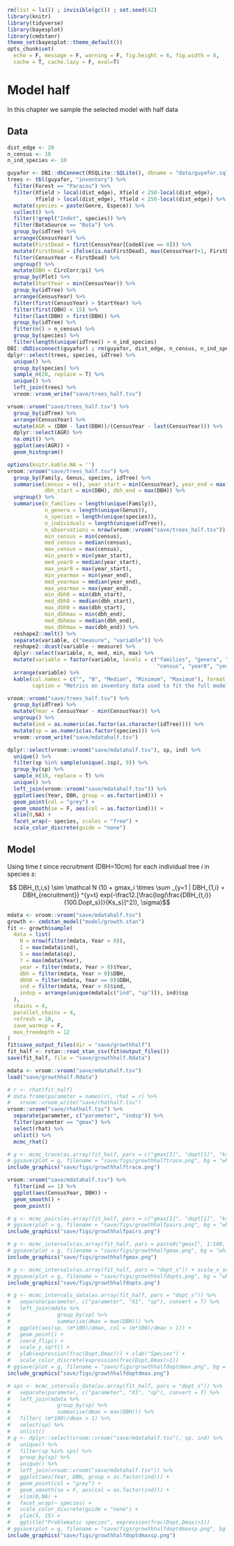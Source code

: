 ```r
rm(list = ls()) ; invisible(gc()) ; set.seed(42)
library(knitr)
library(tidyverse)
library(bayesplot)
library(cmdstanr)
theme_set(bayesplot::theme_default())
opts_chunk$set(
  echo = F, message = F, warning = F, fig.height = 6, fig.width = 8,
  cache = T, cache.lazy = F, eval=T)
```

# Model half

In this chapter we sample the selected model with half data

## Data

```r
dist_edge <- 20
n_census <- 10
n_ind_species <- 10
```

```r
guyafor <- DBI::dbConnect(RSQLite::SQLite(), dbname = "data/guyafor.sql")
trees <- tbl(guyafor, "inventory") %>% 
  filter(Forest == "Paracou") %>% 
  filter(Xfield > local(dist_edge), Xfield < 250-local(dist_edge), 
         Yfield > local(dist_edge), Yfield < 250-local(dist_edge)) %>% 
  mutate(species = paste(Genre, Espece)) %>% 
  collect() %>% 
  filter(!grepl("Indet", species)) %>% 
  filter(BotaSource == "Bota") %>% 
  group_by(idTree) %>% 
  arrange(CensusYear) %>% 
  mutate(FirstDead = first(CensusYear[CodeAlive == 0])) %>% 
  mutate(FirstDead = ifelse(is.na(FirstDead), max(CensusYear)+1, FirstDead)) %>% 
  filter(CensusYear < FirstDead) %>% 
  ungroup() %>% 
  mutate(DBH = CircCorr/pi) %>% 
  group_by(Plot) %>% 
  mutate(StartYear = min(CensusYear)) %>% 
  group_by(idTree) %>% 
  arrange(CensusYear) %>% 
  filter(first(CensusYear) > StartYear) %>% 
  filter(first(DBH) < 15) %>% 
  filter(last(DBH) > first(DBH)) %>% 
  group_by(idTree) %>% 
  filter(n() > n_census) %>% 
  group_by(species) %>% 
  filter(length(unique(idTree)) > n_ind_species)
DBI::dbDisconnect(guyafor) ; rm(guyafor, dist_edge, n_census, n_ind_species)
dplyr::select(trees, species, idTree) %>% 
  unique() %>% 
  group_by(species) %>% 
  sample_n(20, replace = T) %>% 
  unique() %>% 
  left_join(trees) %>% 
  vroom::vroom_write("save/trees_half.tsv")
```

```r
vroom::vroom("save/trees_half.tsv") %>% 
  group_by(idTree) %>% 
  arrange(CensusYear) %>% 
  mutate(AGR = (DBH - last(DBH))/(CensusYear - last(CensusYear))) %>% 
  dplyr::select(AGR) %>% 
  na.omit() %>% 
  ggplot(aes(AGR)) +
  geom_histogram()
```


```r
options(knitr.kable.NA = '')
vroom::vroom("save/trees_half.tsv") %>% 
  group_by(Family, Genus, species, idTree) %>% 
  summarise(census = n(), year_start = min(CensusYear), year_end = max(CensusYear),
            dbh_start = min(DBH), dbh_end = max(DBH)) %>% 
  ungroup() %>% 
  summarise(n_families = length(unique(Family)),
            n_genera = length(unique(Genus)),
            n_species = length(unique(species)),
            n_individuals = length(unique(idTree)),
            n_observations = nrow(vroom::vroom("save/trees_half.tsv")),
            min_census = min(census),
            med_census = median(census),
            max_census = max(census),
            min_year0 = min(year_start),
            med_year0 = median(year_start),
            max_year0 = max(year_start),
            min_yearmax = min(year_end),
            med_yearmax = median(year_end),
            max_yearmax = max(year_end),
            min_dbh0 = min(dbh_start),
            med_dbh0 = median(dbh_start),
            max_dbh0 = max(dbh_start),
            min_dbhmax = min(dbh_end),
            med_dbhmax = median(dbh_end),
            max_dbhmax = max(dbh_end)) %>% 
  reshape2::melt() %>% 
  separate(variable, c("measure", "variable")) %>% 
  reshape2::dcast(variable ~ measure) %>% 
  dplyr::select(variable, n, med, min, max) %>% 
  mutate(variable = factor(variable, levels = c("families", "genera", "species", "individuals", "observations",
                                                "census", "year0", "yearmax", "dbh0", "dbhmax"))) %>% 
  arrange(variable) %>% 
  kable(col.names = c("", "N", "Median", "Minimum", "Maximum"), format.args = list(big.mark = " "), digits = 0,
        caption = "Metrics on inventory data used to fit the full model including sample size (N), memdian, minimum and maximum values for families, genera, species, individuals, observations, cenusus, recruitment year (year0), last censused year (yearmax), recruitment diameter (dbh0) and last censused diameter (dbhmax).")  
```


```r
vroom::vroom("save/trees_half.tsv") %>% 
  group_by(idTree) %>% 
  mutate(Year = CensusYear - min(CensusYear)) %>%
  ungroup() %>% 
  mutate(ind = as.numeric(as.factor(as.character(idTree)))) %>% 
  mutate(sp = as.numeric(as.factor(species))) %>% 
  vroom::vroom_write("save/mdatahalf.tsv")
```

```r
dplyr::select(vroom::vroom("save/mdatahalf.tsv"), sp, ind) %>% 
  unique() %>% 
  filter(sp %in% sample(unique(.$sp), 9)) %>% 
  group_by(sp) %>% 
  sample_n(10, replace = T) %>%
  unique() %>% 
  left_join(vroom::vroom("save/mdatahalf.tsv")) %>% 
  ggplot(aes(Year, DBH, group = as.factor(ind))) +
  geom_point(col = "grey") +
  geom_smooth(se = F, aes(col = as.factor(ind))) +
  xlim(0,NA) +
  facet_wrap(~ species, scales = "free") +
  scale_color_discrete(guide = "none")  
```

## Model

Using time $t$ since recruitment (DBH=10cm) for each individual tree $i$ in species $s$:

$$  DBH_{t,i,s} \sim \mathcal N  (10 + gmax_i \times \sum _{y=1 | DBH_{1,i} = DBH_{recruitment}} ^{y=t} exp(-\frac12.[\frac{log(\frac{DBH_{t,i}}{100.Dopt_s})}{Ks_s}]^2)), \sigma)$$

```r
mdata <- vroom::vroom("save/mdatahalf.tsv")
growth <- cmdstan_model("model/growth.stan")
fit <- growth$sample(
  data = list(
    N = nrow(filter(mdata, Year > 0)),
    I = max(mdata$ind),
    S = max(mdata$sp),
    Y = max(mdata$Year),
    year = filter(mdata, Year > 0)$Year,
    dbh = filter(mdata, Year > 0)$DBH,
    dbh0 = filter(mdata, Year == 0)$DBH,
    ind = filter(mdata, Year > 0)$ind,
    indsp = arrange(unique(mdata[c("ind", "sp")]), ind)$sp
  ),
  chains = 4, 
  parallel_chains = 4,
  refresh = 10,
  save_warmup = F,
  max_treedepth = 12
)
fit$save_output_files(dir = "save/growthhalf")
fit_half <- rstan::read_stan_csv(fit$output_files())
save(fit_half, file = "save/growthhalf.Rdata") 
```

```r
mdata <- vroom::vroom("save/mdatahalf.tsv")
load("save/growthhalf.Rdata")
```

```r
# r <- rhat(fit_half)
# data.frame(parameter = names(r), rhat = r) %>% 
#   vroom::vroom_write("save/rhathalf.tsv")
vroom::vroom("save/rhathalf.tsv") %>% 
  separate(parameter, c("parameter", "indsp")) %>% 
  filter(parameter == "gmax") %>% 
  select(rhat) %>% 
  unlist() %>% 
  mcmc_rhat()
```

```r
# g <- mcmc_trace(as.array(fit_half, pars = c("gmax[1]", "dopt[1]", "ks[1]", "sigma", "sigmaD", "sigmaK")))
# ggsave(plot = g, filename = "save/figs/growthhalftrace.png", bg = "white")
include_graphics("save/figs/growthhalftrace.png")
```

```r
vroom::vroom("save/mdatahalf.tsv") %>% 
  filter(ind == 1) %>% 
  ggplot(aes(CensusYear, DBH)) +
  geom_smooth() +
  geom_point()
```



```r
# g <- mcmc_pairs(as.array(fit_half, pars = c("gmax[1]", "dopt[1]", "ks[1]", "sigma", "sigmaD", "sigmaK")))
# ggsave(plot = g, filename = "save/figs/growthhalfpairs.png", bg = "white")
include_graphics("save/figs/growthhalfpairs.png")
```

```r
# g <- mcmc_intervals(as.array(fit_half, pars = paste0("gmax[", 1:100, "]")))
# ggsave(plot = g, filename = "save/figs/growthhalfgmax.png", bg = "white")
include_graphics("save/figs/growthhalfgmax.png")
```

```r
# g <- mcmc_intervals(as.array(fit_half, pars = "dopt_s")) + scale_x_sqrt()
# ggsave(plot = g, filename = "save/figs/growthhalfdopts.png", bg = "white")
include_graphics("save/figs/growthhalfdopts.png")
```

```r
# g <- mcmc_intervals_data(as.array(fit_half, pars = "dopt_s")) %>% 
#   separate(parameter, c("parameter", "X1", "sp"), convert = T) %>% 
#   left_join(mdata %>% 
#               group_by(sp) %>% 
#               summarise(dmax = max(DBH))) %>% 
#   ggplot(aes(sp, (m*100)/dmax, col = (m*100)/dmax > 1)) +
#   geom_point() +
#   coord_flip() +
#   scale_y_sqrt() +
#   ylab(expression(frac(Dopt,Dmax))) + xlab("Species") +
#   scale_color_discrete(expression(frac(Dopt,Dmax)>1))
# ggsave(plot = g, filename = "save/figs/growthhalfdoptdmax.png", bg = "white")
include_graphics("save/figs/growthhalfdoptdmax.png")
```

```r
# sps <- mcmc_intervals_data(as.array(fit_half, pars = "dopt_s")) %>% 
#   separate(parameter, c("parameter", "X1", "sp"), convert = T) %>% 
#   left_join(mdata %>% 
#               group_by(sp) %>% 
#               summarise(dmax = max(DBH))) %>% 
#   filter( (m*100)/dmax > 1) %>% 
#   select(sp) %>% 
#   unlist()
# g <- dplyr::select(vroom::vroom("save/mdatahalf.tsv"), sp, ind) %>% 
#   unique() %>% 
#   filter(sp %in% sps) %>% 
#   group_by(sp) %>% 
#   unique() %>% 
#   left_join(vroom::vroom("save/mdatahalf.tsv")) %>% 
#   ggplot(aes(Year, DBH, group = as.factor(ind))) +
#   geom_point(col = "grey") +
#   geom_smooth(se = F, aes(col = as.factor(ind))) +
#   xlim(0,NA) +
#   facet_wrap(~ species) +
#   scale_color_discrete(guide = "none") +
#   ylim(5, 15) +
#   ggtitle("Problematic species", expression(frac(Dopt,Dmax)>1))
# ggsave(plot = g, filename = "save/figs/growthhalfdoptdmaxsp.png", bg = "white")
include_graphics("save/figs/growthhalfdoptdmaxsp.png")
```
